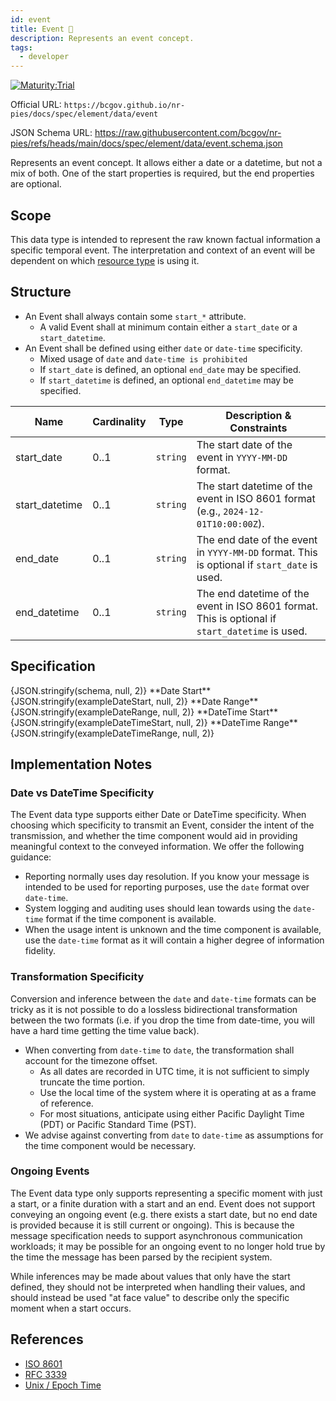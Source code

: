 ```yaml
---
id: event
title: Event 🔬
description: Represents an event concept.
tags:
  - developer
---
```




[![Maturity:Trial](https://img.shields.io/badge/Maturity-Trial-green)](/docs/spec#maturity)

Official URL: `https://bcgov.github.io/nr-pies/docs/spec/element/data/event`

JSON Schema URL: https://raw.githubusercontent.com/bcgov/nr-pies/refs/heads/main/docs/spec/element/data/event.schema.json

Represents an event concept. It allows either a date or a datetime, but not a mix of both. One of the start properties is required, but the end properties are optional.

## Scope

This data type is intended to represent the raw known factual information a specific temporal event. The interpretation
and context of an event will be dependent on which [resource type](/docs/category/resource-types) is using it.

## Structure

- An Event shall always contain some `start_*` attribute.
  - A valid Event shall at minimum contain either a `start_date` or a `start_datetime`.
- An Event shall be defined using either `date` or `date-time` specificity.
  - Mixed usage of `date` and `date-time is prohibited`
  - If `start_date` is defined, an optional `end_date` may be specified.
  - If `start_datetime` is defined, an optional `end_datetime` may be specified.

| Name           | Cardinality | Type     | Description & Constraints                                                                       |
| -------------- | ----------- | -------- | ----------------------------------------------------------------------------------------------- |
| start_date     | 0..1        | `string` | The start date of the event in `YYYY-MM-DD` format.                                             |
| start_datetime | 0..1        | `string` | The start datetime of the event in ISO 8601 format (e.g., `2024-12-01T10:00:00Z`).              |
| end_date       | 0..1        | `string` | The end date of the event in `YYYY-MM-DD` format. This is optional if `start_date` is used.     |
| end_datetime   | 0..1        | `string` | The end datetime of the event in ISO 8601 format. This is optional if `start_datetime` is used. |

## Specification

<Tabs queryString="tab">
  <TabItem
    value="schema"
    label="Schema"
    default
  >
    <JSONSchemaViewer
      resolverOptions={generateResolverOptions({ remote: true })}
      schema={schema}
      viewerOptions={{ showExamples: true }}
    />
  </TabItem>
  <TabItem
    value="source"
    label="Source"
  >
    <CodeBlock
      language="json"
      showLineNumbers
    >
      {JSON.stringify(schema, null, 2)}
    </CodeBlock>
  </TabItem>
  <TabItem
    value="example"
    label="Examples"
  >
    **Date Start**
    <CodeBlock
      language="json"
      showLineNumbers
    >
      {JSON.stringify(exampleDateStart, null, 2)}
    </CodeBlock>
    **Date Range**
    <CodeBlock
      language="json"
      showLineNumbers
    >
      {JSON.stringify(exampleDateRange, null, 2)}
    </CodeBlock>
    **DateTime Start**
    <CodeBlock
      language="json"
      showLineNumbers
    >
      {JSON.stringify(exampleDateTimeStart, null, 2)}
    </CodeBlock>
    **DateTime Range**
    <CodeBlock
      language="json"
      showLineNumbers
    >
      {JSON.stringify(exampleDateTimeRange, null, 2)}
    </CodeBlock>
  </TabItem>
</Tabs>

## Implementation Notes

### Date vs DateTime Specificity

The Event data type supports either Date or DateTime specificity. When choosing which specificity to transmit an Event,
consider the intent of the transmission, and whether the time component would aid in providing meaningful context to
the conveyed information. We offer the following guidance:

- Reporting normally uses day resolution. If you know your message is intended to be used for reporting purposes, use
  the `date` format over `date-time`.
- System logging and auditing uses should lean towards using the `date-time` format if the time component is available.
- When the usage intent is unknown and the time component is available, use the `date-time` format as it will contain
  a higher degree of information fidelity.

### Transformation Specificity

Conversion and inference between the `date` and `date-time` formats can be tricky as it is not possible to do a lossless
bidirectional transformation between the two formats (i.e. if you drop the time from date-time, you will have a hard
time getting the time value back).

- When converting from `date-time` to `date`, the transformation shall account for the timezone offset.
  - As all dates are recorded in UTC time, it is not sufficient to simply truncate the time portion.
  - Use the local time of the system where it is operating at as a frame of reference.
  - For most situations, anticipate using either Pacific Daylight Time (PDT) or Pacific Standard Time (PST).
- We advise against converting from `date` to `date-time` as assumptions for the time component would be necessary.

### Ongoing Events

The Event data type only supports representing a specific moment with just a start, or a finite duration with a start and an end. Event does not support conveying an ongoing event (e.g. there exists a start date, but no end date is
provided because it is still current or ongoing). This is because the message specification needs to support
asynchronous communication workloads; it may be possible for an ongoing event to no longer hold true by the time the
message has been parsed by the recipient system.

While inferences may be made about values that only have the start defined, they should not be interpreted when
handling their values, and should instead be used "at face value" to describe only the specific moment when a start
occurs.

## References

- [ISO 8601](https://www.iso.org/iso-8601-date-and-time-format.html)
- [RFC 3339](https://datatracker.ietf.org/doc/html/rfc3339)
- [Unix / Epoch Time](https://en.wikipedia.org/wiki/Unix_time)
